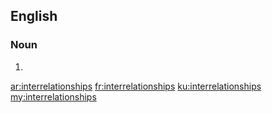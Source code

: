 ==English==

===Noun===
{{head|en|plural}}

# {{plural of|interrelationship|lang=en}}

[[ar:interrelationships]]
[[fr:interrelationships]]
[[ku:interrelationships]]
[[my:interrelationships]]